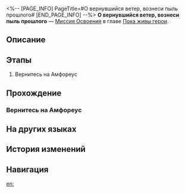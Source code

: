 <%-- [PAGE_INFO]
PageTitle=#О вернувшийся ветер, вознеси пыль прошлого#
[END_PAGE_INFO] --%>
{{Дополнить|Диалоги.}}
{{Миссия Инфобокс
|id              = 1040608
|Название        = 
|Изображение     = Миссия О вернувшийся ветер, вознеси пыль прошлого.png
|Тип             = Миссия Освоения
|Событие         = 
|Глава           = Пока живы герои
|Условия         = Завершена [[Миссия Освоения]] «[[О странник, изучи отпечатки на восковой дощечке]]»
|Персонажи       = Первопроходец
|СтартЛокация    = [[Амфореус]] — [[Элизия Эйдес]]
|Мир             = Амфореус
|Предыдущая      = О странник, изучи отпечатки на восковой дощечке
|Следующая       = О нектар, заполни пустой ствол
|Награды         = Опыт Освоения*600; Звёздный нефрит*80; Очищенный эфир*6; Утраченный кристалл*6; Беспорядочная амброзия*240; Кредиты*80 000
}}
'''О вернувшийся ветер, вознеси пыль прошлого''' — [[Миссия Освоения]] в главе [[Пока живы герои]].

==Описание==
{{Описание|На Амфореусе прошла уже тысяча лет, Охема лежит в руинах. Следуя воспоминаниям, оставленным Киреной, вы узнаёте о борьбе знакомых вам златиусов с Ликургом. Они пожертвовали собой, передав миссию по спасению мира вам. Наконец вы берёте церемониальный клинок Кирены и, получив благословение героев, по радужному мосту отправляетесь в Стиксию, полис, который ведёт к Вихрю сотворения.}}

==Этапы==
# Вернитесь на Амфореус

==Прохождение==
{{Дополнить}}
{{Диалог Конец}}

===Вернитесь на Амфореус===
{{Описание миссии|тип=Миссия Освоения|локация=Элизия Эйдес|Последний полис Охема окутан множеством мифов.<br />Когда-то она была подобна невинной нимфе, охраняемой правосудием, носящей роскошные одежды романтики, купавшейся в рассвете неба. Она танцевала на земле, слушала песни океана, следовала наставлениям разума, избегала уловок коварства, держалась вдали от раздора и смерти. Шла она через множество врат, и люди видели в ней опору мира...<br />Но время отняло у неё счастье, красоту, жизнь и многое другое. Скелет тихо лежит в саркофаге. Но под рёбрами из резного белого нефрита лежит нетронутое сердце.<br />Смахните пыль с прекрасного сердца и прислушайтесь. Прислушайтесь к его биению, что сохранилось для вас.}}
{{Диалог Начало}}
{{Диалог Конец}}

==На других языках==
{{На других языках
|en   = Zephyr, Uplift Bygone Dust Cloudsward
|zhs  = 归风啊，席卷旧尘登云天
|zht  = 歸風啊，席捲舊塵登雲天
|ja   = 帰る風よ、旧き塵と共に空へ舞え
|ko   = 돌아오는 바람이여, 옛 먼지 쓸어 구름 위로 올라가다오
|es   = Céfiro, barre el polvo y asciende a los cielos
|fr   = Zéphyr, balaie la poussière vers les cieux
|ru   = О вернувшийся ветер, вознеси пыль прошлого
|th   = ลมหวนเอ๋ย โปรดพัดธุลีในวันวานสู่หมู่เมฆ
|vi   = Hỡi Ngọn Gió Trở Về, Hãy Cuốn Bụi Xưa Lên Trời Mây
|de   = Zephir, heb vergangenen Staub gen Himmel
|id   = Angin yang Kembali, Hembuskan Debu Lama Menuju Awan
|pt   = Ó Zéfiro, Eleva o Pó do Passado Rumo às Nuvens
}}

==История изменений==
{{История изменений|3.5}}

==Навигация==
{{Миссия Освоения Навбокс|Глава }}

[[en:]]
